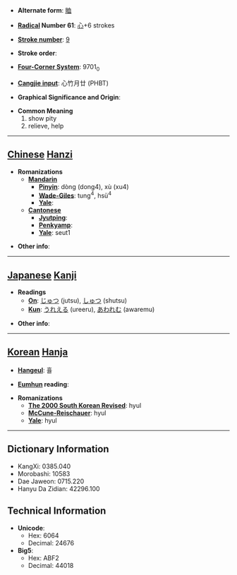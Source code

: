 * '''Alternate form''': [[賉]]

* '''[[Wiktionary:Chinese radical index| Radical]] Number 61''': [[Wiktionary:Chinese radical index 心|心]]+6 strokes

* '''[[Wiktionary:Chinese total strokes index|Stroke number]]''': [[Wiktionary:Chinese total strokes index 9|9]]

* '''Stroke order''': 

* '''[[Wiktionary:Chinese four corner index|Four-Corner System]]''': 9701<sub>0</sub>

* '''[[Wiktionary:Chinese Cangjie index|Cangjie input]]''': 心竹月廿 (PHBT)

* '''Graphical Significance and Origin''': 

* '''Common Meaning'''
*#show pity
*# relieve, help


----

== [[Chinese]] [[Hanzi]] ==

* '''Romanizations'''
** '''[[Mandarin]]'''
*** '''[[Pinyin]]''': dòng (dong4), xù (xu4)
*** '''[[Wade-Giles]]''': tung<sup>4</sup>, hsü<sup>4</sup>
*** '''[[Yale]]''': 
** '''[[Cantonese]]'''
*** '''[[Jyutping]]''':
*** '''[[Penkyamp]]''': 
*** '''[[Yale]]''': seut1

* '''Other info''': 

----

== [[Japanese]] [[Kanji]] ==

* '''Readings'''
** '''[[On]]''': [[じゅつ]] (jutsu), [[しゅつ]] (shutsu)
** '''[[Kun]]''': [[うれえる]] (ureeru), [[あわれむ]] (awaremu)

* '''Other info''':  

----

== [[Korean]] [[Hanja]] ==

* '''[[Hangeul]]''': 휼

* '''[[Eumhun]] reading''': 

* '''Romanizations'''
** '''[[The 2000 South Korean Revised Romanization|The 2000 South Korean Revised]]''': hyul
** '''[[McCune-Reischauer]]''': hyul
** '''[[Yale]]''': hyul

----

== Dictionary Information ==

* KangXi: 0385.040
* Morobashi: 10583
* Dae Jaweon: 0715.220
* Hanyu Da Zidian: 42296.100

== Technical Information ==

* '''Unicode''':
** Hex: 6064
** Decimal: 24676
* '''Big5''':
** Hex: ABF2
** Decimal: 44018
